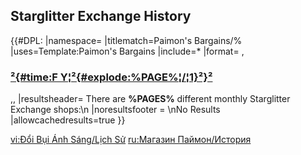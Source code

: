 {{DISPLAYTITLE:Paimon's Bargains History}}
{{CustomTabs
|tab1 = Overview
|tab2 = History
}}
==Starglitter Exchange History==
{{#DPL:
|namespace=
|titlematch=Paimon's Bargains/%
|uses=Template:Paimon's Bargains
|include=*
|format= ,<h3>[[%PAGE%|²{#time:F Y¦²{#explode:%PAGE%¦/¦1}²}²]]</h3>,,
|resultsheader= There are '''%PAGES%''' different monthly Starglitter Exchange shops:\n
|noresultsfooter = \nNo Results
|allowcachedresults=true
}}

[[vi:Đổi Bụi Ánh Sáng/Lịch Sử]]
[[ru:Магазин Паймон/История]]